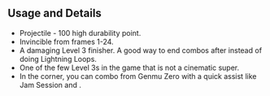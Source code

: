 ## Usage and Details

- Projectile - 100 high durability point.
- Invincible from frames 1-24.
- A damaging Level 3 finisher. A good way to end combos after <InlineInput color="blue" text="j.623L" /> instead of doing Lightning Loops.
- One of the few Level 3s in the game that is not a cinematic super.
- In the corner, you can combo from Genmu Zero with a quick assist like Jam Session and <InlineInput color="yellow" text="j236M" />.

